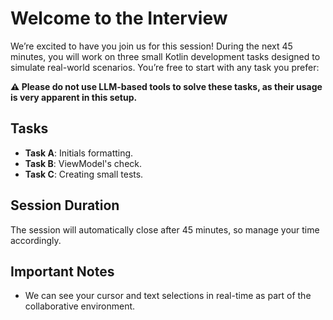 # Welcome to the Interview

We’re excited to have you join us for this session! During the next 45 minutes, you will work on three small Kotlin development tasks designed to simulate real-world scenarios. You’re free to start with any task you prefer:

**⚠️ Please do not use LLM-based tools to solve these tasks, as their usage is very apparent in this setup.**

## Tasks

- **Task A**: Initials formatting.
- **Task B**: ViewModel's check.
- **Task C**: Creating small tests.

## Session Duration

The session will automatically close after 45 minutes, so manage your time accordingly.

## Important Notes

- We can see your cursor and text selections in real-time as part of the collaborative environment.